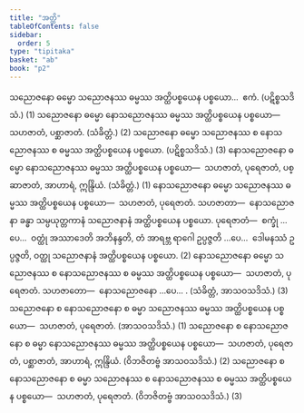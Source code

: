 ```yaml
---
title: "အတ္ထိ"
tableOfContents: false
sidebar:
  order: 5
type: "tipitaka"
basket: "ab"
book: "p2"
---
```



<DynamicBreadcrumb />

<Division number="29" book="p2" e="ch" v="38" p="95">

<Paragraph number="1392" book="p2">
သညောဇနော ဓမ္မော သညောဇနဿ ဓမ္မဿ အတ္ထိပစ္စယေန ပစ္စယော…  ဧကံ. (ပဋိစ္စသဒိသံ.) (1)
</Paragraph>

<Paragraph number="1393" book="p2">
သညောဇနော ဓမ္မော နောသညောဇနဿ ဓမ္မဿ အတ္ထိပစ္စယေန ပစ္စယော—  သဟဇာတံ, ပစ္ဆာဇာတံ. (သံခိတ္တံ.) (2)
</Paragraph>

<Paragraph number="1394" book="p2">
သညောဇနော ဓမ္မော သညောဇနဿ စ နောသညောဇနဿ စ ဓမ္မဿ အတ္ထိပစ္စယေန ပစ္စယော. (ပဋိစ္စသဒိသံ.) (3)
</Paragraph>

</Division>
<Division number="30" book="p2" e="ch" v="38" p="95">

<Paragraph number="1395" book="p2">
နောသညောဇနော ဓမ္မော နောသညောဇနဿ ဓမ္မဿ အတ္ထိပစ္စယေန ပစ္စယော—  သဟဇာတံ, ပုရေဇာတံ, ပစ္ဆာဇာတံ, အာဟာရံ, ဣန္ဒြိယံ. (သံခိတ္တံ.) (1)
</Paragraph>

<Paragraph number="1396" book="p2">
နောသညောဇနော ဓမ္မော သညောဇနဿ ဓမ္မဿ အတ္ထိပစ္စယေန ပစ္စယော—  သဟဇာတံ, ပုရေဇာတံ. <Emphasis>သဟဇာတာ</Emphasis>—  နောသညောဇနာ ခန္ဓာ သမ္ပယုတ္တကာနံ သညောဇနာနံ အတ္ထိပစ္စယေန ပစ္စယော. <Emphasis>ပုရေဇာတံ</Emphasis>—  စက္ခုံ …ပေ…  ဝတ္ထုံ အဿာဒေတိ အဘိနန္ဒတိ, တံ အာရဗ္ဘ ရာဂေါ ဥပ္ပဇ္ဇတိ …ပေ…  ဒေါမနဿံ ဥပ္ပဇ္ဇတိ, ဝတ္ထု သညောဇနာနံ အတ္ထိပစ္စယေန ပစ္စယော. (2)
</Paragraph>

<Paragraph number="1397" book="p2">
နောသညောဇနော ဓမ္မော သညောဇနဿ စ နောသညောဇနဿ စ ဓမ္မဿ အတ္ထိပစ္စယေန ပစ္စယော—  သဟဇာတံ, ပုရေဇာတံ. <Emphasis>သဟဇာတော</Emphasis>—  နောသညောဇနော …ပေ… . (သံခိတ္တံ, အာသဝသဒိသံ.) (3)
</Paragraph>

</Division>
<Division number="31" book="p2" e="ch" v="38" p="95">

<Paragraph number="1398" book="p2">
သညောဇနော စ နောသညောဇနော စ ဓမ္မာ သညောဇနဿ ဓမ္မဿ အတ္ထိပစ္စယေန ပစ္စယော—  သဟဇာတံ, ပုရေဇာတံ. (အာသဝသဒိသံ.) (1)
</Paragraph>

<Paragraph number="1399" book="p2">
သညောဇနော စ နောသညောဇနော စ ဓမ္မာ နောသညောဇနဿ ဓမ္မဿ အတ္ထိပစ္စယေန ပစ္စယော—  သဟဇာတံ, ပုရေဇာတံ, ပစ္ဆာဇာတံ, အာဟာရံ, ဣန္ဒြိယံ. (ဝိဘဇိတဗ္ဗံ အာသဝသဒိသံ.) (2)
</Paragraph>

<Paragraph number="1400" book="p2">
သညောဇနော စ နောသညောဇနော စ ဓမ္မာ သညောဇနဿ စ နောသညောဇနဿ စ ဓမ္မဿ အတ္ထိပစ္စယေန ပစ္စယော—  သဟဇာတံ, ပုရေဇာတံ. (ဝိဘဇိတဗ္ဗံ အာသဝသဒိသံ.) (3)
</Paragraph>
</Division>